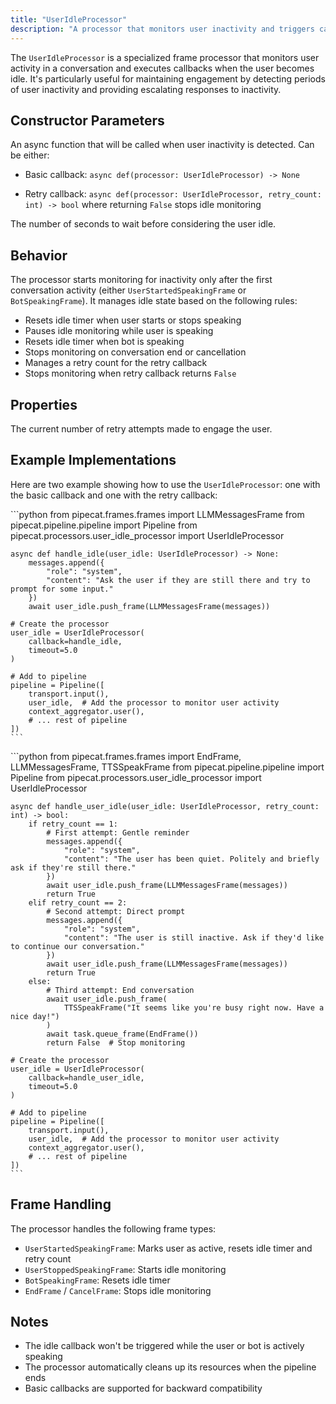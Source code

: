 ```yaml
---
title: "UserIdleProcessor"
description: "A processor that monitors user inactivity and triggers callbacks after specified timeout periods"
---
```


The `UserIdleProcessor` is a specialized frame processor that monitors user activity in a conversation and executes callbacks when the user becomes idle. It's particularly useful for maintaining engagement by detecting periods of user inactivity and providing escalating responses to inactivity.

## Constructor Parameters

<ParamField path="callback" type="Union[BasicCallback, RetryCallback]" required>
An async function that will be called when user inactivity is detected. Can be
either:

- Basic callback: `async def(processor: UserIdleProcessor) -> None`

- Retry callback: `async def(processor: UserIdleProcessor, retry_count: int) ->
bool` where returning `False` stops idle monitoring

</ParamField>

<ParamField path="timeout" type="float" required>
  The number of seconds to wait before considering the user idle.
</ParamField>

## Behavior

The processor starts monitoring for inactivity only after the first conversation activity (either `UserStartedSpeakingFrame` or `BotSpeakingFrame`). It manages idle state based on the following rules:

- Resets idle timer when user starts or stops speaking
- Pauses idle monitoring while user is speaking
- Resets idle timer when bot is speaking
- Stops monitoring on conversation end or cancellation
- Manages a retry count for the retry callback
- Stops monitoring when retry callback returns `False`

## Properties

<ParamField path="retry_count" type="int">
  The current number of retry attempts made to engage the user.
</ParamField>

## Example Implementations

Here are two example showing how to use the `UserIdleProcessor`: one with the basic callback and one with the retry callback:

<Tabs>
  <Tab title="Basic Callback">
    ```python
    from pipecat.frames.frames import LLMMessagesFrame
    from pipecat.pipeline.pipeline import Pipeline
    from pipecat.processors.user_idle_processor import UserIdleProcessor

    async def handle_idle(user_idle: UserIdleProcessor) -> None:
        messages.append({
            "role": "system",
            "content": "Ask the user if they are still there and try to prompt for some input."
        })
        await user_idle.push_frame(LLMMessagesFrame(messages))

    # Create the processor
    user_idle = UserIdleProcessor(
        callback=handle_idle,
        timeout=5.0
    )

    # Add to pipeline
    pipeline = Pipeline([
        transport.input(),
        user_idle,  # Add the processor to monitor user activity
        context_aggregator.user(),
        # ... rest of pipeline
    ])
    ```

  </Tab>
  <Tab title="Retry Callback">
    ```python
    from pipecat.frames.frames import EndFrame, LLMMessagesFrame, TTSSpeakFrame
    from pipecat.pipeline.pipeline import Pipeline
    from pipecat.processors.user_idle_processor import UserIdleProcessor

    async def handle_user_idle(user_idle: UserIdleProcessor, retry_count: int) -> bool:
        if retry_count == 1:
            # First attempt: Gentle reminder
            messages.append({
                "role": "system",
                "content": "The user has been quiet. Politely and briefly ask if they're still there."
            })
            await user_idle.push_frame(LLMMessagesFrame(messages))
            return True
        elif retry_count == 2:
            # Second attempt: Direct prompt
            messages.append({
                "role": "system",
                "content": "The user is still inactive. Ask if they'd like to continue our conversation."
            })
            await user_idle.push_frame(LLMMessagesFrame(messages))
            return True
        else:
            # Third attempt: End conversation
            await user_idle.push_frame(
                TTSSpeakFrame("It seems like you're busy right now. Have a nice day!")
            )
            await task.queue_frame(EndFrame())
            return False  # Stop monitoring

    # Create the processor
    user_idle = UserIdleProcessor(
        callback=handle_user_idle,
        timeout=5.0
    )

    # Add to pipeline
    pipeline = Pipeline([
        transport.input(),
        user_idle,  # Add the processor to monitor user activity
        context_aggregator.user(),
        # ... rest of pipeline
    ])
    ```

  </Tab>
</Tabs>

## Frame Handling

The processor handles the following frame types:

- `UserStartedSpeakingFrame`: Marks user as active, resets idle timer and retry count
- `UserStoppedSpeakingFrame`: Starts idle monitoring
- `BotSpeakingFrame`: Resets idle timer
- `EndFrame` / `CancelFrame`: Stops idle monitoring

## Notes

- The idle callback won't be triggered while the user or bot is actively speaking
- The processor automatically cleans up its resources when the pipeline ends
- Basic callbacks are supported for backward compatibility
